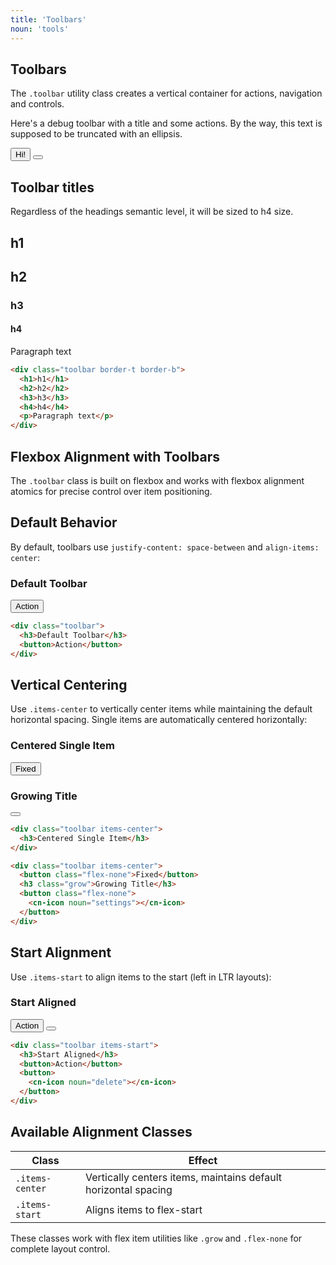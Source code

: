 ```yaml
---
title: 'Toolbars'
noun: 'tools'
---
```


<article class="surface">
  <div class="toolbar">

# Toolbars

<cn-icon noun="tools" />

  </div>

The `.toolbar` utility class creates a vertical container for actions, navigation and controls.


<div class="toolbar debug">
<p>Here's a debug toolbar with a title and some actions. By the way, this text is supposed to be truncated with an ellipsis.</p>
<button>
Hi!
</button>
<button>
  <cn-icon noun="tools" />
</button>
</div>

## Toolbar titles

Regardless of the headings semantic level, it will be sized to h4 size.

<div class="toolbar border-t border-b">
  <h1>h1</h1>
  <h2>h2</h2>
  <h3>h3</h3>
  <h4>h4</h4>
  <p>Paragraph text</p>
</div>

```html
<div class="toolbar border-t border-b">
  <h1>h1</h1>
  <h2>h2</h2>
  <h3>h3</h3>
  <h4>h4</h4>
  <p>Paragraph text</p>
</div>
```

</article>

<article class="surface">

# Flexbox Alignment with Toolbars

The `.toolbar` class is built on flexbox and works with flexbox alignment atomics for precise control over item positioning.

## Default Behavior

By default, toolbars use `justify-content: space-between` and `align-items: center`:

<div class="toolbar border border-radius">
  <h3>Default Toolbar</h3>
  <button>Action</button>
</div>

```html
<div class="toolbar">
  <h3>Default Toolbar</h3>
  <button>Action</button>
</div>
```

## Vertical Centering

Use `.items-center` to vertically center items while maintaining the default horizontal spacing. Single items are automatically centered horizontally:

<div class="toolbar items-center border border-radius">
  <h3>Centered Single Item</h3>
</div>

<div class="toolbar items-center border border-radius">
  <button class="flex-none">Fixed</button>
  <h3 class="grow">Growing Title</h3>
  <button class="flex-none">
    <cn-icon noun="settings"></cn-icon>
  </button>
</div>

```html
<div class="toolbar items-center">
  <h3>Centered Single Item</h3>
</div>

<div class="toolbar items-center">
  <button class="flex-none">Fixed</button>
  <h3 class="grow">Growing Title</h3>
  <button class="flex-none">
    <cn-icon noun="settings"></cn-icon>
  </button>
</div>
```

## Start Alignment

Use `.items-start` to align items to the start (left in LTR layouts):

<div class="toolbar items-start border border-radius">
  <h3>Start Aligned</h3>
  <button>Action</button>
  <button>
    <cn-icon noun="delete"></cn-icon>
  </button>
</div>

```html
<div class="toolbar items-start">
  <h3>Start Aligned</h3>
  <button>Action</button>
  <button>
    <cn-icon noun="delete"></cn-icon>
  </button>
</div>
```

## Available Alignment Classes

| Class | Effect |
| --- | --- |
| `.items-center` | Vertically centers items, maintains default horizontal spacing |
| `.items-start` | Aligns items to flex-start |

These classes work with flex item utilities like `.grow` and `.flex-none` for complete layout control.

</article>